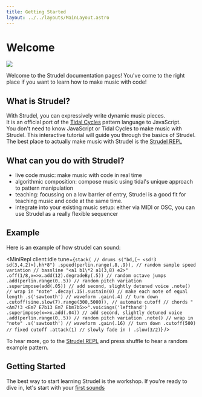```yaml
---
title: Getting Started
layout: ../../layouts/MainLayout.astro
---
```



# Welcome

<img src="/icons/strudel_icon.png" className="w-32 animate-pulse md:float-right ml-8" />

Welcome to the Strudel documentation pages!
You've come to the right place if you want to learn how to make music with code!

## What is Strudel?

With Strudel, you can expressively write dynamic music pieces.<br/>
It is an official port of the [Tidal Cycles](https://tidalcycles.org/) pattern language to JavaScript.<br/>
You don't need to know JavaScript or Tidal Cycles to make music with Strudel.
This interactive tutorial will guide you through the basics of Strudel.<br/>
The best place to actually make music with Strudel is the [Strudel REPL](https://strudel.cc/)

<div className="clear-both" />

## What can you do with Strudel?

- live code music: make music with code in real time
- algorithmic composition: compose music using tidal's unique approach to pattern manipulation
- teaching: focussing on a low barrier of entry, Strudel is a good fit for teaching music and code at the same time.
- integrate into your existing music setup: either via MIDI or OSC, you can use Strudel as a really flexible sequencer

## Example

Here is an example of how strudel can sound:

<MiniRepl
  client:idle
  tune={`stack(
  // drums
  s("bd,[~ <sd!3 sd(3,4,2)>],hh*8")
  .speed(perlin.range(.8,.9)), // random sample speed variation
  // bassline
  "<a1 b1\*2 a1(3,8) e2>" 
  .off(1/8,x=>x.add(12).degradeBy(.5)) // random octave jumps
  .add(perlin.range(0,.5)) // random pitch variation
  .superimpose(add(.05)) // add second, slightly detuned voice
  .note() // wrap in "note"
  .decay(.15).sustain(0) // make each note of equal length
  .s('sawtooth') // waveform
  .gain(.4) // turn down
  .cutoff(sine.slow(7).range(300,5000)), // automate cutoff
  // chords
  "<Am7!3 <Em7 E7b13 Em7 Ebm7b5>>".voicings('lefthand') 
  .superimpose(x=>x.add(.04)) // add second, slightly detuned voice
  .add(perlin.range(0,.5)) // random pitch variation
  .note() // wrap in "note"
  .s('sawtooth') // waveform
  .gain(.16) // turn down
  .cutoff(500) // fixed cutoff
  .attack(1) // slowly fade in
)
.slow(3/2)`}
/>

To hear more, go to the [Strudel REPL](https://strudel.cc/) and press shuffle to hear a random example pattern.

## Getting Started

The best way to start learning Strudel is the workshop.
If you're ready to dive in, let's start with your [first sounds](/workshop/first-sounds)
